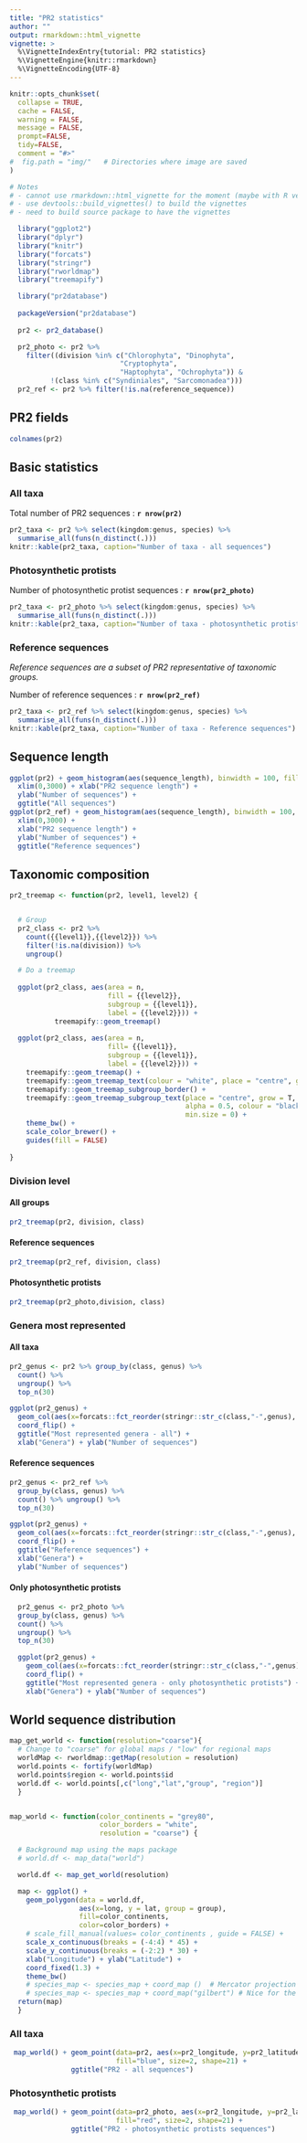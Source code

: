```yaml
---
title: "PR2 statistics"
author: ""
output: rmarkdown::html_vignette
vignette: >
  %\VignetteIndexEntry{tutorial: PR2 statistics}
  %\VignetteEngine{knitr::rmarkdown}
  %\VignetteEncoding{UTF-8}
---
```


```r
knitr::opts_chunk$set(
  collapse = TRUE,
  cache = FALSE,
  warning = FALSE,
  message = FALSE,
  prompt=FALSE,
  tidy=FALSE,
  comment = "#>" 
#  fig.path = "img/"   # Directories where image are saved
)

# Notes
# - cannot use rmarkdown::html_vignette for the moment (maybe with R version 4.0)
# - use devtools::build_vignettes() to build the vignettes
# - need to build source package to have the vignettes
```


```r
  library("ggplot2")
  library("dplyr")
  library("knitr")
  library("forcats")
  library("stringr")
  library("rworldmap")
  library("treemapify")
```


```r


  library("pr2database")
 
  packageVersion("pr2database")
  
  pr2 <- pr2_database()

  pr2_photo <- pr2 %>% 
    filter((division %in% c("Chlorophyta", "Dinophyta", 
                           "Cryptophyta",
                           "Haptophyta", "Ochrophyta")) &
          !(class %in% c("Syndiniales", "Sarcomonadea")))
  pr2_ref <- pr2 %>% filter(!is.na(reference_sequence))
```


## PR2 fields

```r
colnames(pr2)
```


## Basic statistics

### All taxa

Total number of PR2 sequences : **`r nrow(pr2)`**

```r

pr2_taxa <- pr2 %>% select(kingdom:genus, species) %>% 
  summarise_all(funs(n_distinct(.)))
knitr::kable(pr2_taxa, caption="Number of taxa - all sequences")
```

### Photosynthetic protists

Number of photosynthetic protist sequences : **`r nrow(pr2_photo)`**

```r
pr2_taxa <- pr2_photo %>% select(kingdom:genus, species) %>% 
  summarise_all(funs(n_distinct(.)))
knitr::kable(pr2_taxa, caption="Number of taxa - photosynthetic protist sequences")
```

### Reference sequences

_Reference sequences are a subset of PR2 representative of taxonomic groups._

Number of reference sequences : **`r nrow(pr2_ref)`**

```r

pr2_taxa <- pr2_ref %>% select(kingdom:genus, species) %>% 
  summarise_all(funs(n_distinct(.)))
knitr::kable(pr2_taxa, caption="Number of taxa - Reference sequences")
```

## Sequence length

```r
ggplot(pr2) + geom_histogram(aes(sequence_length), binwidth = 100, fill="blue") +
  xlim(0,3000) + xlab("PR2 sequence length") + 
  ylab("Number of sequences") + 
  ggtitle("All sequences")
ggplot(pr2_ref) + geom_histogram(aes(sequence_length), binwidth = 100, fill="blue") +
  xlim(0,3000) + 
  xlab("PR2 sequence length") + 
  ylab("Number of sequences") + 
  ggtitle("Reference sequences")
```

## Taxonomic composition

```r

pr2_treemap <- function(pr2, level1, level2) {


  # Group
  pr2_class <- pr2 %>%
    count({{level1}},{{level2}}) %>% 
    filter(!is.na(division)) %>%
    ungroup()

  # Do a treemap
  
  ggplot(pr2_class, aes(area = n, 
                        fill = {{level2}}, 
                        subgroup = {{level1}}, 
                        label = {{level2}})) +
           treemapify::geom_treemap()
  
  ggplot(pr2_class, aes(area = n, 
                        fill= {{level1}}, 
                        subgroup = {{level1}}, 
                        label = {{level2}})) +
    treemapify::geom_treemap() +
    treemapify::geom_treemap_text(colour = "white", place = "centre", grow = TRUE) +
    treemapify::geom_treemap_subgroup_border() +
    treemapify::geom_treemap_subgroup_text(place = "centre", grow = T, 
                                           alpha = 0.5, colour = "black", 
                                           min.size = 0) +
    theme_bw() +
    scale_color_brewer() +
    guides(fill = FALSE)
           
}

```


### Division level

#### All groups

```r
pr2_treemap(pr2, division, class)
```

#### Reference sequences

```r
pr2_treemap(pr2_ref, division, class)
```

#### Photosynthetic protists

```r
pr2_treemap(pr2_photo,division, class)
```


### Genera most represented

#### All taxa

```r
pr2_genus <- pr2 %>% group_by(class, genus) %>% 
  count() %>% 
  ungroup() %>% 
  top_n(30)

ggplot(pr2_genus) +
  geom_col(aes(x=forcats::fct_reorder(stringr::str_c(class,"-",genus), n), y=n)) +
  coord_flip() +
  ggtitle("Most represented genera - all") +
  xlab("Genera") + ylab("Number of sequences")

```

#### Reference sequences

```r
pr2_genus <- pr2_ref %>% 
  group_by(class, genus) %>% 
  count() %>% ungroup() %>% 
  top_n(30)

ggplot(pr2_genus) +
  geom_col(aes(x=forcats::fct_reorder(stringr::str_c(class,"-",genus), n), y=n)) +
  coord_flip() +
  ggtitle("Reference sequences") +
  xlab("Genera") + 
  ylab("Number of sequences")

```

#### Only photosynthetic protists

```r

  pr2_genus <- pr2_photo %>% 
  group_by(class, genus) %>% 
  count() %>% 
  ungroup() %>% 
  top_n(30)

  ggplot(pr2_genus) +
    geom_col(aes(x=forcats::fct_reorder(stringr::str_c(class,"-",genus), n), y=n)) +
    coord_flip() +
    ggtitle("Most represented genera - only photosynthetic protists") +
    xlab("Genera") + ylab("Number of sequences")
```


## World sequence distribution

```r

map_get_world <- function(resolution="coarse"){
  # Change to "coarse" for global maps / "low" for regional maps
  worldMap <- rworldmap::getMap(resolution = resolution)
  world.points <- fortify(worldMap)
  world.points$region <- world.points$id
  world.df <- world.points[,c("long","lat","group", "region")]
  }


map_world <- function(color_continents = "grey80", 
                      color_borders = "white", 
                      resolution = "coarse") {

  # Background map using the maps package
  # world.df <- map_data("world")

  world.df <- map_get_world(resolution)

  map <- ggplot() +
    geom_polygon(data = world.df, 
                 aes(x=long, y = lat, group = group), 
                 fill=color_continents, 
                 color=color_borders) +
    # scale_fill_manual(values= color_continents , guide = FALSE) +
    scale_x_continuous(breaks = (-4:4) * 45) +
    scale_y_continuous(breaks = (-2:2) * 30) +
    xlab("Longitude") + ylab("Latitude") +
    coord_fixed(1.3) +
    theme_bw()
    # species_map <- species_map + coord_map ()  # Mercator projection
    # species_map <- species_map + coord_map("gilbert") # Nice for the poles
  return(map)
  }
```


### All taxa

```r
 map_world() + geom_point(data=pr2, aes(x=pr2_longitude, y=pr2_latitude), 
                          fill="blue", size=2, shape=21) +
               ggtitle("PR2 - all sequences")  
```

### Photosynthetic protists

```r
 map_world() + geom_point(data=pr2_photo, aes(x=pr2_longitude, y=pr2_latitude), 
                          fill="red", size=2, shape=21) +
               ggtitle("PR2 - photosynthetic protists sequences")  
```

